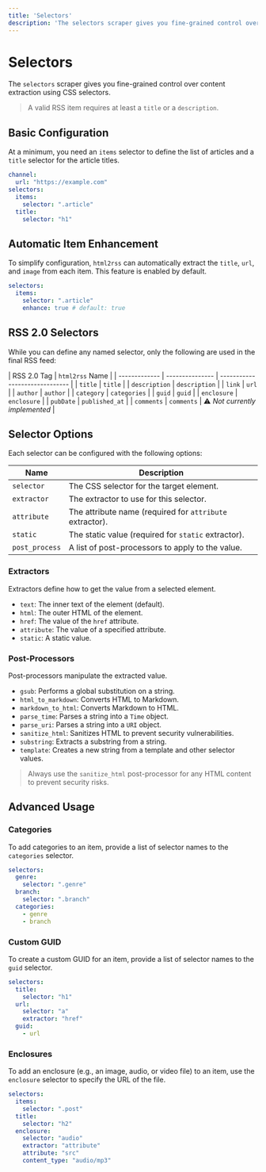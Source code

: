 ```yaml
---
title: 'Selectors'
description: 'The selectors scraper gives you fine-grained control over content extraction using CSS selectors.'
---
```


# Selectors

The `selectors` scraper gives you fine-grained control over content extraction using CSS selectors.

> A valid RSS item requires at least a `title` or a `description`.

## Basic Configuration

At a minimum, you need an `items` selector to define the list of articles and a `title` selector for the article titles.

```yml
channel:
  url: "https://example.com"
selectors:
  items:
    selector: ".article"
  title:
    selector: "h1"
```

## Automatic Item Enhancement

To simplify configuration, `html2rss` can automatically extract the `title`, `url`, and `image` from each item. This feature is enabled by default.

```yml
selectors:
  items:
    selector: ".article"
    enhance: true # default: true
```

## RSS 2.0 Selectors

While you can define any named selector, only the following are used in the final RSS feed:

| RSS 2.0 Tag   | `html2rss` Name |
| ------------- | --------------- | ------------------------------ |
| `title`       | `title`         |
| `description` | `description`   |
| `link`        | `url`           |
| `author`      | `author`        |
| `category`    | `categories`    |
| `guid`        | `guid`          |
| `enclosure`   | `enclosure`     |
| `pubDate`     | `published_at`  |
| `comments`    | `comments`      | ⚠️ _Not currently implemented_ |

## Selector Options

Each selector can be configured with the following options:

| Name           | Description                                              |
| -------------- | -------------------------------------------------------- |
| `selector`     | The CSS selector for the target element.                 |
| `extractor`    | The extractor to use for this selector.                  |
| `attribute`    | The attribute name (required for `attribute` extractor). |
| `static`       | The static value (required for `static` extractor).      |
| `post_process` | A list of post-processors to apply to the value.         |

### Extractors

Extractors define how to get the value from a selected element.

- `text`: The inner text of the element (default).
- `html`: The outer HTML of the element.
- `href`: The value of the `href` attribute.
- `attribute`: The value of a specified attribute.
- `static`: A static value.

### Post-Processors

Post-processors manipulate the extracted value.

- `gsub`: Performs a global substitution on a string.
- `html_to_markdown`: Converts HTML to Markdown.
- `markdown_to_html`: Converts Markdown to HTML.
- `parse_time`: Parses a string into a `Time` object.
- `parse_uri`: Parses a string into a `URI` object.
- `sanitize_html`: Sanitizes HTML to prevent security vulnerabilities.
- `substring`: Extracts a substring from a string.
- `template`: Creates a new string from a template and other selector values.

> Always use the `sanitize_html` post-processor for any HTML content to prevent security risks.

## Advanced Usage

### Categories

To add categories to an item, provide a list of selector names to the `categories` selector.

```yml
selectors:
  genre:
    selector: ".genre"
  branch:
    selector: ".branch"
  categories:
    - genre
    - branch
```

### Custom GUID

To create a custom GUID for an item, provide a list of selector names to the `guid` selector.

```yml
selectors:
  title:
    selector: "h1"
  url:
    selector: "a"
    extractor: "href"
  guid:
    - url
```

### Enclosures

To add an enclosure (e.g., an image, audio, or video file) to an item, use the `enclosure` selector to specify the URL of the file.

```yml
selectors:
  items:
    selector: ".post"
  title:
    selector: "h2"
  enclosure:
    selector: "audio"
    extractor: "attribute"
    attribute: "src"
    content_type: "audio/mp3"
```
